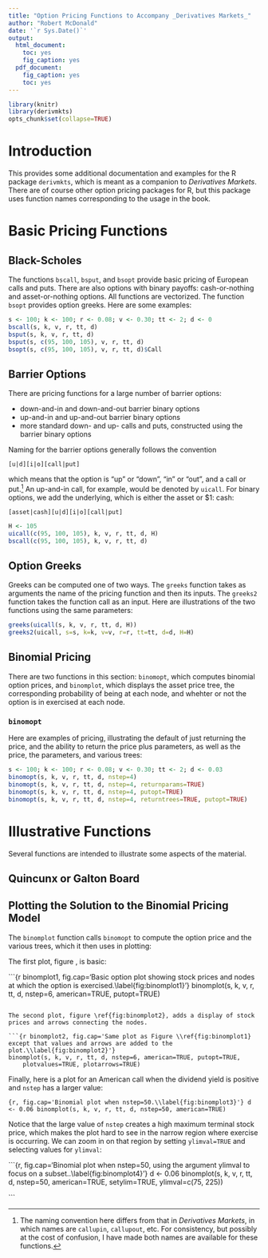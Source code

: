 ```yaml
---
title: "Option Pricing Functions to Accompany _Derivatives Markets_"
author: "Robert McDonald"
date: '`r Sys.Date()`'
output:
  html_document:
    toc: yes
    fig_caption: yes
  pdf_document:
    fig_caption: yes
    toc: yes
---
```


```r
library(knitr)
library(derivmkts)
opts_chunk$set(collapse=TRUE)
```
# Introduction

This provides some additional documentation and examples for the R
package `derivmkts`, which is meant as a companion to _Derivatives
Markets_. There are of course other option pricing packages for R, but
this package uses function names corresponding to the usage in the
book.


# Basic Pricing Functions

## Black-Scholes 

The functions `bscall`, `bsput`, and `bsopt` provide basic pricing of
European calls and puts. There are also options with binary payoffs:
cash-or-nothing and asset-or-nothing options. All functions are
vectorized. The function `bsopt` provides option greeks. Here are some
examples:

```r
s <- 100; k <- 100; r <- 0.08; v <- 0.30; tt <- 2; d <- 0
bscall(s, k, v, r, tt, d)
bsput(s, k, v, r, tt, d)
bsput(s, c(95, 100, 105), v, r, tt, d)
bsopt(s, c(95, 100, 105), v, r, tt, d)$Call

```

## Barrier Options

There are pricing functions for a large number of barrier options: 

* down-and-in and down-and-out barrier binary options
* up-and-in and up-and-out barrier binary options
* more standard down- and up- calls and puts, constructed using the barrier binary options

Naming for the barrier options generally follows the convention

`[u|d][i|o][call|put]`

which means that the option is "up" or "down", "in" or "out", and a
call or put.^[The naming convention here differs from that in
_Derivatives Markets_, in which names are `callupin`, `callupout`,
etc. For consistency, but possibly at the cost of confusion, I have
made both names are available for these functions.]  An up-and-in
call, for example, would be denoted by `uicall`. For binary options,
we add the underlying, which is either the asset or \$1:
cash:

`[asset|cash][u|d][i|o][call|put]`

```r
H <- 105
uicall(c(95, 100, 105), k, v, r, tt, d, H)
bscall(c(95, 100, 105), k, v, r, tt, d)
```

## Option Greeks

Greeks can be computed one of two ways. The `greeks` function takes as arguments the name of the pricing function and then its inputs. The `greeks2` function takes the function call as an input. Here are illustrations of the two functions using the same parameters:

```r
greeks(uicall(s, k, v, r, tt, d, H))
greeks2(uicall, s=s, k=k, v=v, r=r, tt=tt, d=d, H=H)

```

## Binomial Pricing

There are two functions in this section: `binomopt`, which computes
binomial option prices, and `binomplot`, which displays the asset
price tree, the corresponding probability of being at each node, and
whehter or not the option is in exercised at each node.

### `binomopt`

Here are examples of pricing, illustrating the default of just
returning the price, and the ability to return the price plus
parameters, as well as the price, the parameters, and various trees:
```r
s <- 100; k <- 100; r <- 0.08; v <- 0.30; tt <- 2; d <- 0.03
binomopt(s, k, v, r, tt, d, nstep=4)
binomopt(s, k, v, r, tt, d, nstep=4, returnparams=TRUE)
binomopt(s, k, v, r, tt, d, nstep=4, putopt=TRUE)
binomopt(s, k, v, r, tt, d, nstep=4, returntrees=TRUE, putopt=TRUE)
```



# Illustrative Functions

Several functions are intended to illustrate some aspects of the
material. 

## Quincunx or Galton Board


## Plotting the Solution to the Binomial Pricing Model

The `binomplot` function calls `binomopt` to compute the option price
and the various trees, which it then uses in plotting:

The first plot, figure \ref{fig:binomplot1}, is basic:

```{r binomplot1, fig.cap='Basic option plot showing stock prices and nodes at which the option is exercised.\\label{fig:binomplot1}'}
binomplot(s, k, v, r, tt, d, nstep=6, american=TRUE, putopt=TRUE)

``` 

The second plot, figure \ref{fig:binomplot2}, adds a display of stock
prices and arrows connecting the nodes.

```{r binomplot2, fig.cap='Same plot as Figure \\ref{fig:binomplot1} except that values and arrows are added to the plot.\\label{fig:binomplot2}'}
binomplot(s, k, v, r, tt, d, nstep=6, american=TRUE, putopt=TRUE,
    plotvalues=TRUE, plotarrows=TRUE)
```

Finally, here is a plot for an American call when the dividend yield
is positive and `nstep` has a larger value:

```{r, fig.cap='Binomial plot when nstep=50.\\label{fig:binomplot3}'}
d <- 0.06
binomplot(s, k, v, r, tt, d, nstep=50, american=TRUE)
```

Notice that the large value of `nstep` creates a high maximum terminal
stock price, which makes the plot hard to see in the narrow region where
exercise is occurring. We can zoom in on that region by setting
`ylimval=TRUE` and selecting values for `ylimval`:

```{r, fig.cap='Binomial plot when nstep=50, using the argument ylimval to focus on a subset..\\label{fig:binomplot4}'}
d <- 0.06
binomplot(s, k, v, r, tt, d, nstep=50, american=TRUE, setylim=TRUE, ylimval=c(75, 225))

```
